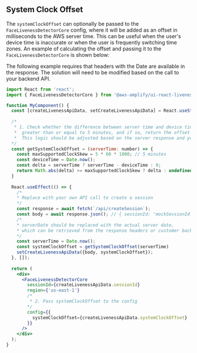 
## System Clock Offset

The `systemClockOffset` can optionally be passed to the `FaceLivenessDetectorCore` config, where it will be added as an offset in milliseconds to the AWS server time. This can be useful when the user's device time is inaccurate or when the user is frequently switching time zones. An example of calculating the offset and passing it to the `FaceLivenessDetectorCore` is shown below:

<Alert role="none" variation="info">The following example requires that headers with the Date are available in the response. The solution will need to be modified based on the call to your backend API.</Alert>

```jsx
import React from 'react';
import { FaceLivenessDetectorCore } from '@aws-amplify/ui-react-liveness';

function MyComponent() {
  const [createLivenessApiData, setCreateLivenessApiData] = React.useState(null);
  
  /* 
   * 1. Check whether the difference between server time and device time is
   *  greater than or equal to 5 minutes, and if so, return the offset in milliseconds.
   *  This logic should be adjusted based on the server response and your use case
  */ 
  const getSystemClockOffset = (serverTime: number) => {
    const maxSupportedClockSkew = 5 * 60 * 1000; // 5 minutes
    const deviceTime = Date.now();
    const delta = serverTime ? serverTime - deviceTime : 0;
    return Math.abs(delta) >= maxSupportedClockSkew ? delta : undefined;
  }
  
  React.useEffect(() => {
    /*
    * Replace with your own API call to create a session
    */
    const response = await fetch(`/api/createSession`);
    const body = await response.json(); // { sessionId: 'mockSessionId' } 
    /*
    * serverDate should be replaced with the actual server date,
    * which can be retrieved from the response headers or customer backend.
    */
    const serverTime = Date.now();
    const systemClockOffset = getSystemClockOffset(serverTime)
    setCreateLivenessApiData({body, systemClockOffset});
  }, []);
    
  return (
    <div>
      <FaceLivenessDetectorCore
        sessionId={createLivenessApiData.sessionId}
        region={'us-east-1'}
        /* 
         * 2. Pass systemClockOffset to the config 
        */
        config={{
          systemClockOffset={createLivenessApiData.systemClockOffset}
        }}
      />
    </div>
  );
}


```